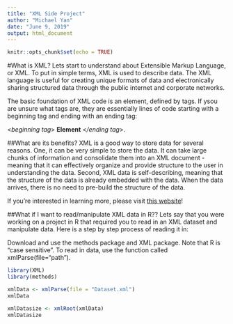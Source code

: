 ```yaml
---
title: "XML Side Project"
author: "Michael Yan"
date: "June 9, 2019"
output: html_document
---
```


```r
knitr::opts_chunk$set(echo = TRUE)
```

#What is XML?
Lets start to understand about Extensible Markup Language, or XML. To put in simple terms, XML is used to describe data. The XML language is useful for creating unique formats of data and electronically sharing structured data through the public internet and corporate networks. 

The basic foundation of XML code is an element, defined by tags. If ysou are unsure what tags are, they are essentially lines of code starting with a beginning tag and ending with an ending tag:

<*beginning tag*> **Element** <*/ending tag*>. 

##What are its benefits?
XML is a good way to store data for several reasons. One, it can be very simple to store the data. It can take large chunks of information and consolidate them into an XML document - meaning that it can effectively organize and provide structure to the user in understanding the data.  Second, XML data is self-describing, meaning that the structure of the data is already embedded with the data. When the data arrives, there is no need to pre-build the structure of the data.

If you're interested in learning more, please visit [this website](https://searchmicroservices.techtarget.com/definition/XML-Extensible-Markup-Language)!

##What if I want to read/manipulate XML data in R??
Lets say that you were working on a project in R that required you to read in an XML dataset and manipulate data. Here is a step by step process of reading it in:

Download and use the methods package and XML package. Note that R is "case sensitive". To read in data, use the function called xmlParse(file="path"). 

```r
library(XML)
library(methods)

xmlData <- xmlParse(file = "Dataset.xml")
xmlData

xmlDatasize <- xmlRoot(xmlData)
xmlDatasize
```




